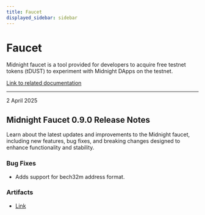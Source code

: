 ```yaml
---
title: Faucet
displayed_sidebar: sidebar
---
```


# Faucet

Midnight faucet is a tool provided for developers to acquire free testnet tokens (tDUST) to experiment with Midnight DApps on the testnet. 

[Link to related documentation](../../develop/tutorial/using/faucet#get-some-tdust)

---

<div 
  style={{
    marginTop: '0',
    fontSize: '1rem',
    fontWeight: 'normal',
    marginBottom: '0.5rem'
  }}
>
  2 April 2025
</div>

## Midnight Faucet 0.9.0 Release Notes

Learn about the latest updates and improvements to the Midnight faucet, including new features, bug fixes, and breaking changes designed to enhance functionality and stability.  

### Bug Fixes

- Adds support for bech32m address format.

### Artifacts

- [Link](https://midnight.network/test-faucet/)
